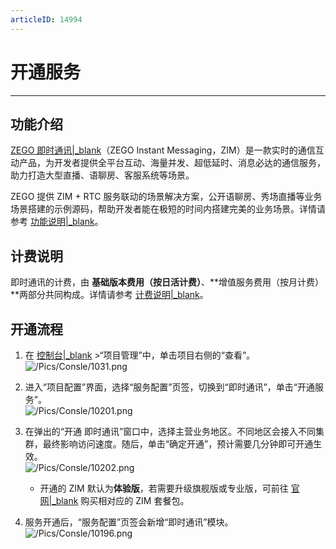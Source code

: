 ```yaml
---
articleID: 14994
---
```

# 开通服务

---

## 功能介绍

[ZEGO 即时通讯\|_blank](#11588)（ZEGO Instant Messaging，ZIM）是一款实时的通信互动产品，为开发者提供全平台互动、海量并发、超低延时、消息必达的通信服务，助力打造大型直播、语聊房、客服系统等场景。

ZEGO 提供 ZIM + RTC 服务联动的场景解决方案，公开语聊房、秀场直播等业务场景搭建的示例源码，帮助开发者能在极短的时间内搭建完美的业务场景。详情请参考 [功能说明\|_blank](11588_#3)。


## 计费说明

即时通讯的计费，由 **基础版本费用（按日活计费）**、**增值服务费用（按月计费）**两部分共同构成。详情请参考 [计费说明\|_blank](#12471)。


## 开通流程

1. 在 [控制台\|_blank](https://console.zego.im) >“项目管理”中，单击项目右侧的“查看”。   
![/Pics/Consle/1031.png](http://doc.oa.zego.im/Pics/Consle/1031.png)

2. 进入“项目配置”界面，选择“服务配置”页签，切换到“即时通讯”，单击“开通服务”。  
![/Pics/Consle/10201.png](http://doc.oa.zego.im/Pics/Consle/10201.png)

3. 在弹出的“开通 即时通讯”窗口中，选择主营业务地区。不同地区会接入不同集群，最终影响访问速度。随后，单击“确定开通”，预计需要几分钟即可开通生效。   
![/Pics/Consle/10202.png](http://doc.oa.zego.im/Pics/Consle/10202.png)

    <div class="mk-hint">

    - 开通的 ZIM 默认为**体验版**，若需要升级旗舰版或专业版，可前往 [官网\|_blank](https://www.zego.im/activity/2100005) 购买相对应的 ZIM 套餐包。

    </div>


5. 服务开通后，“服务配置”页签会新增“即时通讯”模块。   
![/Pics/Consle/10196.png](http://doc.oa.zego.im/Pics/Consle/10196.png)
